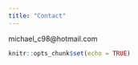 ```yaml
---
title: "Contact"
---
```

michael_c98@hotmail.com

```r
knitr::opts_chunk$set(echo = TRUE)
```
